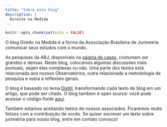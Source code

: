 ```yaml
---
title: "Sobre este blog"
description: |
  Direito na Medida
---
```


```r
knitr::opts_chunk$set(echo = FALSE)
```


O blog Direito na Medida é a forma da Associação Brasileira de Jurimetria comunicar seus estudos com o mundo.

As pesquisas da ABJ, disponíveis na [página de cases](https://abj.org.br/cases), costumam ser grandes e densas. Neste blog, colocamos algumas discussões mais pontuais, sejam elas complexas ou não. Uma parte dos textos está relacionada aos nossos Observatórios, outra relacionada a metodologia de pesquisa e outra a reflexões gerais.

O blog é baseado no tema [Distill](https://distill.pub), transformando cada texto de blog em um artigo, que pode ser citado. O blog também é open source: você pode acessar o código-fonte [aqui](https://github.com/abjur/blog).

Também estamos aceitando textos de nossos associados. Ficaremos muito felizes com a contribuição de vocês. Se quiser escrever um texto sobre jurimetria para nosso blog, entre em contato conosco!